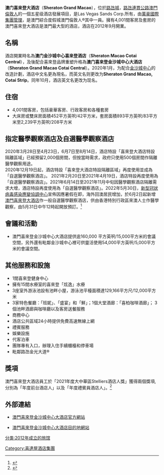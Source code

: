 {{Cotai_Strip_hotel_info
| cotai_strip    = yes
| hotel_name     = 澳門喜來登大酒店
| hotel_name_en  = Sheraton Grand Macao
| logo           = Sheration Grand Macao Cotai Central logo.svg
| phototitle     = 澳門喜來登大酒店
| date_open      = 2012年9月20日
| star           = 五星級
| rooms          = 4,001
| theme          = 豪華酒店
| restaurant     = 4間
| website        = [http://www.sheratongrandmacao.com/zh]
}}
'''澳门喜来登大酒店'''（'''Sheraton Grand Macao'''），位於[[路氹城|路氹城]]，[[路氹連貫公路|路氹連貫公路]][[金沙城中心|澳門倫敦人]]的一個五星级酒店發展項目，是Las Vegas Sands Corp.所有，由[[萬豪國際|萬豪國際集團管理]]，是澳門綜合度假城澳門倫敦人®其中一員。擁有4,001間客房及套房的澳門喜來登大酒店是澳門最大型的酒店，酒店在2012年9月開業。

== 名稱 ==
酒店開業時名為'''澳门金沙城中心喜来登酒店'''（'''Sheraton Macao Cotai Central'''），及後配合喜來登品牌重塑升格為'''澳门喜来登金沙城中心大酒店'''（'''Sheraton Grand Macao Cotai Central'''）。2020年1月，为配合[[金沙城中心|金沙城中心]]的改造計劃，酒店中文名更為現名，而英文名则更改为''' Sheraton Grand Macao, Cotai Strip '''。同年10月，酒店英文名更改为现名。

== 住宿 ==
* 4,001間客房，包括豪華客房、行政客房和各種套房
* 大床房或雙床房面積452平方英呎/42平方米，套房面積893平方英呎/83平方米至2,239平方英呎/208平方米

== 指定醫學觀察酒店及自選醫學觀察酒店==
2020年3月28日至4月23日，6月7日至8月14日，酒店特設「喜來登大酒店特設隔離區域」已經預留2,000個房間，但按當時需求，政府只使用500個房間作隔離醫學觀察用途。<br>
2020年12月19日起，酒店特設「喜來登大酒店特設隔離區域」再度使用並成為「自選醫學觀察酒店」。
2021年2月20日至2021年4月19日，酒店特設再度使用為「自選醫學觀察酒店」。2021年6月14日至2021年11月中旬因醫學觀察酒店隔離需求大增，酒店特設再度使用為「自選醫學觀察酒店」。2022年5月30日，[[新型冠狀病毒感染應變協調中心|新型冠狀病毒感染應變協調中心]]宣佈因應暑假在即，海外回澳居民增加，於6月2日起新增[[澳門喜來登大酒店|澳門喜來登大酒店]]作一般自選醫學觀察酒店，供由香港特別行政區來澳人士作醫學觀察，由5月31日中午12時起開放預訂。<ref>{{cite news |title=新增喜來登酒店供由香港來澳人士作醫學觀察 |url=https://www.gcs.gov.mo/detail/zh-hant/N22Ed5TrZi?2&topic=%E6%96%B0%E5%9E%8B%E5%86%A0%E7%8B%80%E7%97%85%E6%AF%92 |accessdate=2022-05-31 |agency=[[澳門特別行政區新聞局|澳門特別行政區新聞局]] |publisher=[[新型冠狀病毒感染應變協調中心|新型冠狀病毒感染應變協調中心]] |date=2022-05-30}}</ref>

== 會議和活動 == 
* 澳門喜來登金沙城中心大酒店提供逾160,000 平方英呎/15,000平方米的會議空間，另外還有毗鄰金沙城中心裡可供靈活使用54,000平方英呎/5,000平方米的會議空間。

== 其他服務和設施 ==
* 1間喜來登健身中心
* 擁有15間水療室的喜來登「炫逸」水療
* 3座室外游泳池設有池畔小屋，游泳池平檯面積達129,166平方尺/12,000平方米
* 3家特色餐廳：「班妮」、「盛宴」和「鮮」；1個大堂酒廊：「喜柏咖啡酒廊」； 3個池畔酒廊與咖啡廳以及客房送餐服務
* 商務中心
* 酒店公共區域24小時提供免費高速無線上網
* 禮賓服務
* 娛樂設施
* 代客泊車
* 團隊專有入口，辦理入住手續櫃檯和停車場
* 毗鄰路氹金光大道®

== 獎項 ==
澳門喜來登大酒店員工於「2021年度大中華區Stelliers酒店人獎」獲得兩個獎項,分別為「年度前台酒店人」以及「年度禮賓員酒店人」。<ref>{{Cite web|title=澳門喜來登大酒店員工榮獲「2021年Stelliers酒店人獎」兩個獎項 - 經濟通 ET Net|url=http://www.etnet.com.hk/www/tc/news/prnewswire_news_detail.php?newsid=3606640_XG06640_2|access-date=2022-02-04|work=www.etnet.com.hk}}</ref>

== 外部連結 ==
* [https://web.archive.org/web/20171226184038/https://www.starwoodhotels.com/preferredguest/property/overview/index.html?propertyID=3120&language=zh_TW&localeCode=zh_TW 澳門喜來登金沙城中心大酒店官方網站]

* [https://web.archive.org/web/20160214173621/http://www.sheratongrandmacao.com/zh 澳門喜來登金沙城中心大酒店目的地網站]

{{澳門酒店}}
{{路氹金光大道}}

[[Category:喜達屋酒店集團|Category:喜達屋酒店集團]]
[[分类:2012年成立的旅馆|分类:2012年成立的旅馆]]
